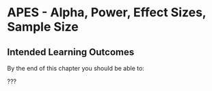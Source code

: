 #  APES - Alpha, Power, Effect Sizes, Sample Size

## Intended Learning Outcomes {.unnumbered}

By the end of this chapter you should be able to:


???
